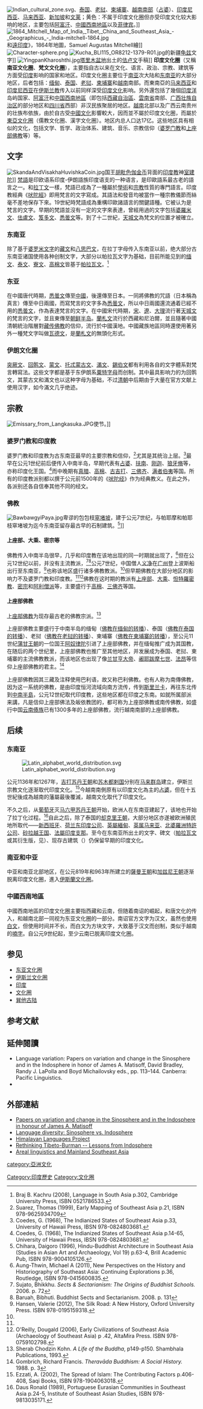 [[File:Indian_cultural_zone.svg|right]]、[[泰国|泰国]]、[[老挝|老挝]]、[[柬埔寨|柬埔寨]]、[[越南|越南南部]]（[[占婆|占婆]]）、[[印度尼西亚|印度尼西亚]]、[[马来西亚|马来西亚]]、[[新加坡|新加坡]]和[[文莱|文莱]]；黄色：不属于印度文化圈但亦受印度文化较大影响的地区，主要包括[[阿富汗|阿富汗]]、[[中國西南地區|中國西南地區]]以及[[菲律宾|菲律宾]]。]]
[[File:1864_Mitchell_Map_of_India,_Tibet,_China_and_Southeast_Asia_-_Geographicus_-_India-mitchell-1864.jpg|thumb]]和[[遠印度|遠印度]]》，1864年地圖，Samuel Augustas Mitchell繪]]
[[Image:Character-sphere.png|right]]
[[File:Kucha_BLI115_OR8212-1379-R01.jpg|right]]的新疆[[龟兹|龟兹]]文字]]
[[File:YingpanKharoshthi.jpg|right]][[塔里木盆地|塔里木盆地]]出土的[[佉卢文|佉卢文]]手稿]]
'''印度文化圈'''（又稱'''南亚文化圈'''、'''梵文文化圈'''），主要指自古以来在文化、语言、政治、宗教、建筑等方面受[[印度|印度]]影响的国家和地区。印度文化圈主要位于[[南亚|南亚]]次大陆和[[东南亚|东南亚]]的大部分地区，后者包括：[[缅甸|缅甸]]、[[泰国|泰国]]、[[老挝|老挝]]、[[柬埔寨|柬埔寨]]和[[越南|越南]]南部。而東南亞的[[马来西亚|马来西亚]]和[[印度尼西亚|印度尼西亚]]在[[伊斯兰教|伊斯兰教]]传入以前同样深受[[印度文化|印度文化]]影响。另外還包括了幾個[[印度洋|印度洋]]岛屿国家、[[阿富汗|阿富汗]]和[[中国西南地區|中国西南地區]]（即包括[[西藏自治區|西藏自治區]]、[[雲南省|雲南省]]南部、[[广西壮族自治区|广西壮族自治区]]的部分地区和[[四川省|四川省]]西部）非汉民族聚居的地区。[[越南|越南]]北部以及广西云南贵州的壮族布依族，由於自古受[[中國文化|中國文化]]影響較大，因而並不屬於印度文化圈，而屬於[[東亞文化圈|東亞文化圈]]（儒教文化圈、漢字文化圈）。地区内总人口达17亿。这些地区具有相似的文化，包括文学、哲学、政治体系、建筑、音乐、宗教信仰（[[婆罗门教|婆罗门教]]和[[上座部佛教|上座部佛教]]等）等。

==文字==
[[File:SkandaAndVisakhaHuvishkaCoin.jpg|right]]国王[[胡毗色伽|胡毗色伽]][[金币|金币]]背面的[[印度教|印度教]]神[[室建陀|室建陀]]]]
[[梵語|梵語]]是印欧语系印度-伊朗語族印度语支的一种语言，是印歐語系最古老的語言之一。和[[拉丁文|拉丁文]]一樣，梵語已成為了一種屬於[[學術|學術]]和[[宗教|宗教]]性質的專門語言。印度教經典《[[吠陀經|吠陀經]]》即用梵言的文字寫成。其語法和發音均被當作一種宗教儀節而絲毫不差地保存下來。19世紀時梵語成為重構印歐諸語言的關鍵語種。它被认为是梵言的文字。早期的梵語並沒有一定的文字來表達，曾經用過的文字包括[[婆羅米文|婆羅米文]]、[[佉盧文|佉盧文]]、[[笈多文|笈多文]]、[[悉曇文|悉曇文]]等。到了十二世紀，[[天城文|天城文]]為梵文的位置才被確立。

===东南亚===
除了基于[[婆罗米系文字|婆罗米文字]]的[[藏文|藏文]]和[[八思巴文|八思巴文]]，在拉丁字母传入东南亚以前，绝大部分古东南亚诸国使用各种创制文字，大部分以帕拉瓦文字为基础，目前所能见到的[[缅文|缅文]]、[[泰文|泰文]]、[[寮文|寮文]]、[[高棉文|高棉文]]皆基于[[帕拉瓦文|帕拉瓦文]]。<ref>Braj B. Kachru (2008), Language in South Asia p.302,  Cambridge University Press, ISBN 0521786533.</ref>

===东亚===
在中國唐代時期，[[悉曇文|悉曇文]]傳至[[中國|中國]]，後還傳至日本。一同將佛教的咒語（日本稱為真言）傳至中日兩國，而寫梵言的文字多為[[悉曇文|悉曇文]]，所以中日兩國還流通着已經不用的[[悉曇文|悉曇文]]，作為表達梵言的文字。在中國宋代時期，[[宋|宋]]、[[遼|遼]]、[[大理|大理]]流行著[[天城文|天城文]]的梵言的文字，並且東傳至[[朝鲜半岛|朝鲜半岛]]。[[蘭札文|蘭札文]]流行於西藏和尼泊爾，並且隨著中國清朝統治階層對[[藏传佛教|藏传佛教]]的信仰，流行於中國漢地。中國藏族地區同時還使用著另外一種梵文字叫做[[瓦德文|瓦德文]]，是[[蘭札文|蘭札文]]的無頭化形式。

===伊朗文化圈===
[[突厥文|突厥文]]、[[回鹘文|回鹘文]]、[[蒙文|蒙文]]、[[托忒蒙古文|托忒蒙古文]]、[[滿文|滿文]]、[[錫伯文|錫伯文]]都有利用各自的文字體系對梵言轉寫法。这些文字都是基于东伊朗系[[粟特字母|粟特字母]]而创制。其中最具影响力的为回鹘文，其蒙古文和滿文也以这种字母为基础，不过[[清朝|清朝]]中后期由于大量在官方文献上使用汉字，如今滿文几乎绝迹。

==宗教==
[[File:Emissary_from_Langkasuka.JPG|thumb]]使节。]]

===婆罗门教和印度教===
婆罗门教和印度教为古东南亚最早的主要宗教和信仰，<ref name="Suarez">Suarez, Thomas (1999), Early Mapping of Southeast Asia p.21, ISBN 978-9625934709 </ref>尤其是其统治上层。<ref>Coedes, G. (1968), The Indianized States of Southeast Asia p.33, University of Hawaii Press, IBSN 978-0824803681.</ref>最早在公元1世纪前后便传入中南半岛，早期代表有[[占婆|占婆]]、[[扶南|扶南]]、[[刚迦王国|刚迦]]、[[狼牙脩|狼牙脩]]等，亦称印度化王国。<ref>Coedes, G. (1968), The Indianized States of Southeast Asia p.14-65, University of Hawaii Press, IBSN 978-0824803681.</ref>而中晚期有[[真腊|真腊]]、[[高棉帝国|高棉]]、[[古吉打|古吉打]]、[[三佛齐|三佛齐]]、[[满者伯夷|满者伯夷]]等国。所有的印度教派别都以撰于公元前1500年的《[[吠陀经|吠陀经]]》作为经典教义。在此之外，各派别还各自信奉其他不同的经文。

===佛教===
[[File:BawbawgyiPaya.jpg|thumb]]卑谬的包包枝[[窣堵坡|窣堵坡]]，建于公元7世纪，与帕耶摩和帕耶枝窣堵坡为迄今东南亚留存最古早的石制建筑。<ref>Chihara, Daigoro (1996), Hindu-Buddhist Architecture in Southeast Asia (Studies in Asian Art and Archaeology, Vol 19) p.63-4, Brill Academic Pub, ISBN 978-9004105126.</ref>]]
====上座部、大乘、密宗等====
佛教传入中南半岛很早，几乎和印度教在该地出现的同一时期就出现了，<ref>Aung-Thwin, Michael A (2011), New Perspectives on the History and Historiography of Southeast Asia: Continuing Explorations p.36, Routledge, ISBN 978-0415600835.</ref>但在公元12世纪以前，并没有主流教派，<ref name="Sujato, Bhikkhu 2006. p. 72">Sujato, Bhikkhu. ''Sects & Sectarianism: The Origins of Buddhist Schools.'' 2006. p. 72</ref><ref name="Baruah, Bibhuti 2008. p. 131">Baruah, Bibhuti. Buddhist Sects and Sectarianism. 2008. p. 131</ref>公元7世纪，中国僧人[[义净|义净]]在[[广州|广州]]登上波斯船出行至东南亚，<ref>Hansen, Valerie (2012), The Silk Road: A New History, Oxford University Press. ISBN 978-0195159318.</ref>也称该地区盛行诸多佛教教派。<ref name="Sujato, Bhikkhu 2006. p. 72"/>但早期佛教在大部分地区的影响力不及婆罗门教和印度教。<ref name="Suarez"/><ref>O'Reilly, Dougald (2006), Early Civilizations of Southeast Asia (Archaeology of Southeast Asia) p .42, AltaMira Press. ISBN 978-0759102798.</ref>佛教在这时期的教派有[[上座部佛教|上座部]]、[[大乘佛教|大乘]]、[[怛特羅密教|怛特羅密教]]、[[密宗|密宗]]和[[阿利僧派|阿利僧派]]等，主要盛行于[[高棉帝国|高棉]]、[[三佛齐|三佛齐]]等国。

====上座部佛教====
[[上座部佛教|上座部佛教]]为现存最古老的佛教宗派。<ref>Sherab Chodzin Kohn. ''A Life of the Buddha'', p149-p150. Shambhala Publications, 1993.</ref>

上座部佛教主要盛行于中南半岛的缅甸（[[緬甸佛教|佛教在缅甸的转播]]）、泰国（[[泰國佛教|佛教在泰国的转播]]）、老挝（[[老撾佛教|佛教在老挝的转播]]）、柬埔寨（[[柬埔寨佛教|佛教在柬埔寨的转播]]），至公元11世纪[[蒲甘王國|蒲甘王朝]]的一位国王[[阿奴律陀|阿奴律陀]]引进了上座部佛教，并在缅甸推广成为其国教，在随后的两个世纪里，上座部佛教也推广至其他地区，并发展成为泰国、老挝、柬埔寨的主流佛教教派，而该地区也出现了像[[兰甘亨大帝|兰甘亨大帝]]、[[阇耶跋摩七世|阇耶跋摩七世]]、[[法昂|法昂]]等信仰上座部佛教的君主。<ref>Gombrich, Richard Francis. ''Theravāda Buddhism: A Social History.'' 1988. p. 3</ref>

上座部佛教因其三藏及注释使用巴利语，故又称巴利佛教。也有人称为南傳佛教，因为这一系统的佛教，是由印度恒河流域向南方流传，传到[[斯里兰卡|斯里兰卡]]，再往东北传到[[中南半島|中南半島]]，公元12世纪取代印度教，这些地区都在印度之东南。如就所属部派来講，凡是信仰上座部佛法及皈依教团的，都可称为上座部佛教或南传佛教，如盛行中国[[云南|云南]][[傣族|傣族]]已有1300多年的上座部佛教，流行越南南部的上座部佛教。

==后续==
===东南亚===
[[File:Latin_alphabet_world_distribution.svg|thumb]]

公元1136年和1267年，[[吉打苏丹王朝|吉打苏丹王朝]]和[[苏木都剌国|苏木都剌国]]分别在[[马来群岛|马来群岛]]建立，伊斯兰宗教文化逐渐取代印度文化。<ref>Ezzati, A. (2002), The Spread of Islam: The Contributing Factors p.406-408, Saqi Books, ISBN 978-1904063018.</ref>今越南南側原有以印度文化為主的[[占婆|占婆]]，但在十五世紀後成為越南的藩屬最後覆滅，越南文化取代了印度文化。

不久之后，从[[葡萄牙帝國|葡萄牙]]灭[[马六甲苏丹王朝|马六甲苏丹王朝]]开始，欧洲人在东南亚建起了{{link-en|第一个殖民地|Portuguese Malacca}}，该地也开始了拉丁化过程。<ref>Daus Ronald (1989), Portuguese Eurasian Communities in Southeast Asia p.24-5, Institute of Southeast Asian Studies, ISBN 978-9813035171.</ref>自此之后，除了泰国的[[却克里王朝|却克里王朝]]，大部分地区亦遂被欧洲殖民地所取代——[[新西班牙總督轄區|新西班牙]]、[[荷兰东印度公司|荷兰东印度公司]]、[[英屬緬甸|英屬緬甸]]、[[英属马来亚|英属马来亚]]、[[北婆羅洲特許公司|北婆羅洲特許公司]]、[[砂拉越王国|砂拉越王国]]、[[法屬印度支那|法屬印度支那]]。至今在东南亚所出土的文字、碑文（[[帕拉瓦文|帕拉瓦文]]或其衍生版，见{{link-en|古东南亚文字|Writing systems of Southeast Asia}}）、现存古建筑（{{link-en|达罗毗荼建筑风格|Dravidian architecture}}）仍保留早期的印度文化。

===南亚和中亚===
中亚和南亚北部地区，在公元819年和963年所建立的[[薩曼王朝|薩曼王朝]]和[[加兹尼王朝|加兹尼王朝]]逐渐脱离印度文化圈，進入[[伊斯蘭文化圈|伊斯蘭文化圈]]。

===中國西南地區===
中國西南地區的印度文化圈主要指西藏和云南，但随着南诏的崛起，和唐文化的传入，和越南北部一同视为东亚文化圈的一部分。南诏官方文字为汉文，虽然也使用[[僰文|白文]]，但使用时间并不长，而白文为方块文字，大致基于汉文而创制，类似于越南的[[喃字|喃字]]。自公元9世纪起，至少云南已脱离印度文化圈。

==参见==
* [[东亚文化圈|东亚文化圈]]
* [[伊斯兰文化圈|伊斯兰文化圈]]
* [[印度|印度]]
* [[文化圈|文化圈]]
* [[巽他古陆|巽他古陆]] 

== 参考文献 ==
{{Reflist}}

==延伸閱讀==
{{refbegin}}
* Language variation: Papers on variation and change in the Sinosphere and in the Indosphere in honor of James A. Matisoff, David Bradley, Randy J. LaPolla and Boyd Michailovsky eds., pp. 113–144. Canberra: Pacific Linguistics.
*{{Citation|last= Ankerl |first= Guy |title= Global communication without universal civilization |origdate= |origyear= 2000 |series= INU societal research |volume= Vol.1: Coexisting contemporary civilizations : Arabo-Muslim, Bharati, Chinese, and Western |publisher= INU Press |location= Geneva |isbn= 2-88155-004-5 |pages=|year= 2000 }}
{{refend}}

==外部連結==
{{refbegin}}
* [https://web.archive.org/web/20071102144300/http://pacling.anu.edu.au/catalogue/555.html Papers on variation and change in the Sinosphere and in the Indosphere in honour of James A. Matisoff]
* [https://web.archive.org/web/20071201144245/http://www.ogmios.org/91.htm Language diversity: Sinosphere vs. Indosphere]
* [https://web.archive.org/web/20060715124751/http://www.iias.nl/host/himalaya/conferences/hls/1st_abstracts/wow.html Himalayan Languages Project]
* [https://web.archive.org/web/20071120043520/http://www.questhimalaya.com/journal/turin-tibeto-burman-02.htm Rethinking Tibeto-Burman -- Lessons from Indosphere]
* [http://www.uwm.edu/~noonan/806/Enfield.Areal-SEA.pdf Areal linguistics and Mainland Southeast Asia]{{dead link|date=2017年12月 |bot=InternetArchiveBot |fix-attempted=yes }}
{{refend}}
[[category:亞洲文化|category:亞洲文化]]
[[Category:印度歷史|Category:印度歷史]]
[[Category:文化圈|Category:文化圈]]